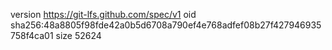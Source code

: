 version https://git-lfs.github.com/spec/v1
oid sha256:48a8805f98fde42a0b5d6708a790ef4e768adfef08b27f427946935758f4ca01
size 52624
